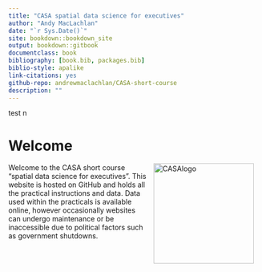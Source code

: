 ```yaml
--- 
title: "CASA spatial data science for executives"
author: "Andy MacLachlan"
date: "`r Sys.Date()`"
site: bookdown::bookdown_site
output: bookdown::gitbook
documentclass: book
bibliography: [book.bib, packages.bib]
biblio-style: apalike
link-citations: yes
github-repo: andrewmaclachlan/CASA-short-course
description: ""
---
```

test n

# Welcome {-}

<a href="https://www.ucl.ac.uk/bartlett/casa/"><img src="general_images/casa_logo.jpg" height="200" alt="CASAlogo" align="right" style="margin: 0 1em 0 1em" /></a>

Welcome to the CASA short course "spatial data science for executives". This website is hosted on GitHub and holds all the practical instructions and data. Data used within the practicals is available online, however occasionally websites can undergo maintenance or be inaccessible due to political factors such as government shutdowns.  


